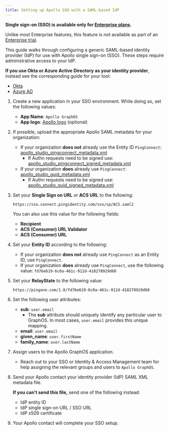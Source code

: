 ```yaml
---
title: Setting up Apollo SSO with a SAML-based IdP
---
```


<EnterpriseFeature>

**Single sign-on (SSO) is available only for [Enterprise plans](https://www.apollographql.com/pricing/).**

Unlike most Enterprise features, this feature is _not_ available as part of an [Enterprise trial](../plans/#enterprise-trials).

</EnterpriseFeature>

This guide walks through configuring a generic SAML-based identity provider (IdP) for use with Apollo single sign-on (SSO). These steps require administrative access to your IdP.

<Note>

**If you use Okta or Azure Active Directory as your identity provider**, instead see the corresponding guide for your tool:

- [Okta](./okta-integration-guide/)
- [Azure AD](./azure-ad-integration-guide/)

</Note>

1. Create a new application in your SSO environment. While doing so, set the following values:

   - **App Name**: `Apollo GraphOS`
   - **App logo**: [Apollo logo](../../img/sso/apollo-sk-logo.png) (optional)

2. If possible, upload the appropriate Apollo SAML metadata for your organization:

   - If your organization **does not** already use the Entity ID `PingConnect`: [apollo_studio_pingconnect_metadata.xml](apollo_studio_pingconnect_metadata.xml)
     - If Authn requests need to be signed use: [apollo_studio_pingconnect_signed_metadata.xml](apollo_studio_pingconnect_signed_metadata.xml)
   - If your organization **does** already use `PingConnect`: [apollo_studio_guid_metadata.xml](apollo_studio_guid_metadata.xml)
     - If Authn requests need to be signed use: [apollo_studio_guid_signed_metadata.xml](apollo_studio_guid_signed_metadata.xml)

3. Set your **Single Sign on URL** _or_ **ACS URL** to the following:

   `https://sso.connect.pingidentity.com/sso/sp/ACS.saml2`

   You can also use this value for the following fields:

   - **Recipient**
   - **ACS (Consumer) URL Validator**
   - **ACS (Consumer) URL**

4. Set your **Entity ID** according to the following:

   - If your organization **does not** already use `PingConnect` as an Entity ID, use `PingConnect`.
   - If your organization **does** already use `PingConnect`, use the following value:
     `fd76e619-6c0a-461c-912d-418278929d60`

5. Set your **RelayState** to the following value:

   `https://pingone.com/1.0/fd76e619-6c0a-461c-912d-418278929d60`

6. Set the following user attributes:

   - **sub**: `user.email`
     - The **sub** attribute should uniquely identify any particular user to GraphOS. In most cases, `user.email` provides this unique mapping.
   - **email**: `user.email`
   - **given_name**: `user.firstName`
   - **family_name**: `user.lastName`

7. Assign users to the Apollo GraphOS application.

   - Reach out to your SSO or Identity & Access Management team for help assigning the relevant groups and users to `Apollo GraphOS`.

8. Send your Apollo contact your identity provider (IdP) SAML XML metadata file.

   **If you can't send this file,** send one of the following instead:

   - IdP entity ID
   - IdP single sign-on URL / SSO URL
   - IdP x509 certificate

9. Your Apollo contact will complete your SSO setup.
